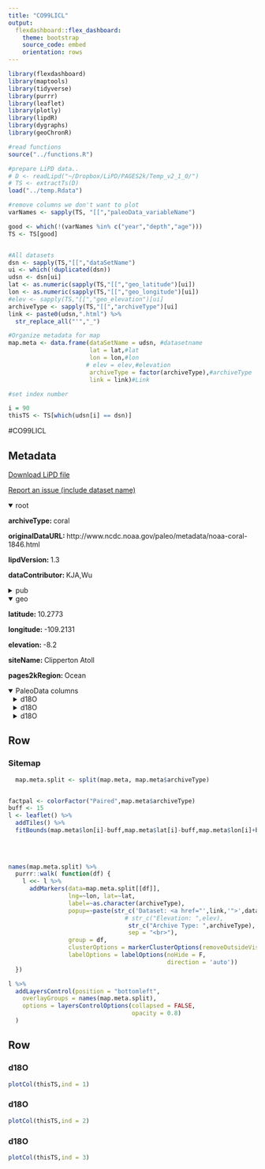 ```yaml
---
title: "CO99LICL"
output: 
  flexdashboard::flex_dashboard:
    theme: bootstrap
    source_code: embed
    orientation: rows
---
```


```r
library(flexdashboard)
library(maptools)
library(tidyverse)
library(purrr)
library(leaflet)
library(plotly)
library(lipdR)
library(dygraphs)
library(geoChronR)

#read functions
source("../functions.R")

#prepare LiPD data..
# D <- readLipd("~/Dropbox/LiPD/PAGES2k/Temp_v2_1_0/")
# TS <- extractTs(D)
load("../temp.Rdata")

#remove columns we don't want to plot
varNames <- sapply(TS, "[[","paleoData_variableName")

good <- which(!(varNames %in% c("year","depth","age")))
TS <- TS[good]


#All datasets
dsn <- sapply(TS,"[[","dataSetName")
ui <- which(!duplicated(dsn))
udsn <- dsn[ui]
lat <- as.numeric(sapply(TS,"[[","geo_latitude")[ui])
lon <- as.numeric(sapply(TS,"[[","geo_longitude")[ui])
#elev <- sapply(TS,"[[","geo_elevation")[ui]
archiveType <- sapply(TS,"[[","archiveType")[ui]
link <- paste0(udsn,".html") %>% 
  str_replace_all("'","_")

#Organize metadata for map
map.meta <- data.frame(dataSetName = udsn, #datasetname
                       lat = lat,#lat
                       lon = lon,#lon
                      # elev = elev,#elevation
                       archiveType = factor(archiveType),#archiveType
                       link = link)#Link

#set index number

i = 90
thisTS <- TS[which(udsn[i] == dsn)]
```
#CO99LICL

Metadata {.sidebar}
-------------------------------------
[Download LiPD file](CO99LICL.lpd)
            

[Report an issue (include dataset name)](https://github.com/nickmckay/LiPDverse/issues)

<details open style="margin-left: 0px">
<summary>root</summary>
<p style="margin-left: 0px"><strong>archiveType: </strong>coral
<p style="margin-left: 0px"><strong>originalDataURL: </strong>http://www.ncdc.noaa.gov/paleo/metadata/noaa-coral-1846.html
<p style="margin-left: 0px"><strong>lipdVersion: </strong>1.3
<p style="margin-left: 0px"><strong>dataContributor: </strong>KJA,Wu
</details>
<details>
<summary>pub</summary>
<details style="margin-left: 10px">
<summary>pub1</summary>
<p style="margin-left: 10px"><strong>author: </strong>Linsley B. K., L. Ren, R. B. Dunbar, S. S. Howe
<p style="margin-left: 10px"><strong>citeKey: </strong>linsley2000el
<p style="margin-left: 10px"><strong>journal: </strong>Paleoceanography
<p style="margin-left: 10px"><strong>volume: </strong>15
<p style="margin-left: 10px"><strong>pages: </strong>-13
<p style="margin-left: 10px"><strong>pubYear: </strong>2000
<p style="margin-left: 10px"><strong>title: </strong>El Ni�o Southern Oscillation (ENSO) and decadal-scale climate variability at 10�N in the eastern Pacific from 1893 to 1994: A coral-based reconstruction from Clipperton Atoll
<p style="margin-left: 10px"><strong>DOI: </strong>10.1007/s003380050148
</details>
<details style="margin-left: 10px">
<summary>pub2</summary>
<p style="margin-left: 10px"><strong>author: </strong>Tierney, Jessica E. , Abram, Nerilie J. , Anchukaitis, Kevin J. , Evans, Michael N. , Giry, Cyril , Kilbourne, K. Halimeda , Saenger, Casey P. , Wu, Henry C. , Zinke, Jens
<p style="margin-left: 10px"><strong>pubYear: </strong>2015
<p style="margin-left: 10px"><strong>DOI: </strong>Tierney, Jessica E.,Abram, Nerilie J.,Anchukaitis, Kevin J.,Evans, Michael N.,Giry, Cyril,Kilbourne, K. Halimeda,Saenger, Casey P.,Wu, Henry C.,Zinke, Jens
</details>
<details style="margin-left: 10px">
<summary>pub3</summary>
<p style="margin-left: 10px"><strong>author: </strong>Linsley, B.K.
<p style="margin-left: 10px"><strong>citeKey: </strong>linsley2000ocean2khrDataCitation
<p style="margin-left: 10px"><strong>title: </strong>Ocean2kHR-PacificClippertonLinsley2000
</details>
</details>
<details open style="margin-left: 0px">
<summary>geo</summary>
<p style="margin-left: 0px"><strong>latitude: </strong>10.2773
<p style="margin-left: 0px"><strong>longitude: </strong>-109.2131
<p style="margin-left: 0px"><strong>elevation: </strong>-8.2
<p style="margin-left: 0px"><strong>siteName: </strong>Clipperton Atoll
<p style="margin-left: 0px"><strong>pages2kRegion: </strong>Ocean
</details>
<details open>
<summary>PaleoData columns</summary>
<details style="margin-left: 10px">
<summary>d18O</summary>
<p style="margin-left: 10px"><strong>TSid: </strong>CO99LICL01A
<p style="margin-left: 10px"><strong>variableName: </strong>d18O
<p style="margin-left: 10px"><strong>units: </strong>permil
<p style="margin-left: 10px"><strong>description: </strong>carbonate
<details>
<summary>interpretation</summary>
<details style="margin-left: 20px">
<summary>1</summary>
<p style="margin-left: 20px"><strong>scope: </strong>climate
<p style="margin-left: 20px"><strong>variable: </strong>temperature and salinity
<p style="margin-left: 20px"><strong>variableDetail: </strong>sea surface
</details>
<details style="margin-left: 20px">
<summary>2</summary>
<p style="margin-left: 20px"><strong>direction: </strong>decrease
<p style="margin-left: 20px"><strong>fraction: </strong>48%
<p style="margin-left: 20px"><strong>inferredMaterial: </strong>seawater
<p style="margin-left: 20px"><strong>integrationTime: </strong>1
<p style="margin-left: 20px"><strong>integrationTimeBasis: </strong>Using density band because they were very clear, then the chronology was tunnd by aligning d18O variability to SST variability
<p style="margin-left: 20px"><strong>integrationTimeUnits: </strong>month
<p style="margin-left: 20px"><strong>mathematicalRelation: </strong>linear
<p style="margin-left: 20px"><strong>rank: </strong>1
<p style="margin-left: 20px"><strong>scope: </strong>isotope
<p style="margin-left: 20px"><strong>variable: </strong>Temperature_water
</details>
<details style="margin-left: 20px">
<summary>3</summary>
<p style="margin-left: 20px"><strong>direction: </strong>increase
<p style="margin-left: 20px"><strong>inferredMaterial: </strong>seawater
<p style="margin-left: 20px"><strong>integrationTime: </strong>1
<p style="margin-left: 20px"><strong>integrationTimeBasis: </strong>Using density band because they were very clear, then the chronology was tunnd by aligning d18O variability to SST variability
<p style="margin-left: 20px"><strong>integrationTimeUnits: </strong>month
<p style="margin-left: 20px"><strong>mathematicalRelation: </strong>linear
<p style="margin-left: 20px"><strong>rank: </strong>2
<p style="margin-left: 20px"><strong>scope: </strong>isotope
<p style="margin-left: 20px"><strong>variable: </strong>Salinity_water
</details>
</details>
</details>
<details style="margin-left: 10px">
<summary>d18O</summary>
<p style="margin-left: 10px"><strong>TSid: </strong>CO99LICL02A
<p style="margin-left: 10px"><strong>variableName: </strong>d18O
<p style="margin-left: 10px"><strong>units: </strong>permil
<p style="margin-left: 10px"><strong>description: </strong>carbonate
<details>
<summary>interpretation</summary>
<details style="margin-left: 20px">
<summary>1</summary>
<p style="margin-left: 20px"><strong>scope: </strong>climate
<p style="margin-left: 20px"><strong>variable: </strong>temperature and salinity
<p style="margin-left: 20px"><strong>variableDetail: </strong>sea surface
</details>
<details style="margin-left: 20px">
<summary>2</summary>
<p style="margin-left: 20px"><strong>direction: </strong>decrease
<p style="margin-left: 20px"><strong>fraction: </strong>57%
<p style="margin-left: 20px"><strong>inferredMaterial: </strong>seawater
<p style="margin-left: 20px"><strong>integrationTime: </strong>1
<p style="margin-left: 20px"><strong>integrationTimeBasis: </strong>Using density band because they were very clear, then the chronology was tunnd by aligning d18O variability to SST variability
<p style="margin-left: 20px"><strong>integrationTimeUnits: </strong>month
<p style="margin-left: 20px"><strong>mathematicalRelation: </strong>linear
<p style="margin-left: 20px"><strong>rank: </strong>1
<p style="margin-left: 20px"><strong>scope: </strong>isotope
<p style="margin-left: 20px"><strong>variable: </strong>Temperature_water
</details>
<details style="margin-left: 20px">
<summary>3</summary>
<p style="margin-left: 20px"><strong>direction: </strong>increase
<p style="margin-left: 20px"><strong>inferredMaterial: </strong>seawater
<p style="margin-left: 20px"><strong>integrationTime: </strong>1
<p style="margin-left: 20px"><strong>integrationTimeBasis: </strong>Using density band because they were very clear, then the chronology was tunnd by aligning d18O variability to SST variability
<p style="margin-left: 20px"><strong>integrationTimeUnits: </strong>month
<p style="margin-left: 20px"><strong>mathematicalRelation: </strong>linear
<p style="margin-left: 20px"><strong>rank: </strong>2
<p style="margin-left: 20px"><strong>scope: </strong>isotope
<p style="margin-left: 20px"><strong>variable: </strong>Salinity_water
</details>
</details>
</details>
<details style="margin-left: 10px">
<summary>d18O</summary>
<p style="margin-left: 10px"><strong>TSid: </strong>CO99LICL03A
<p style="margin-left: 10px"><strong>variableName: </strong>d18O
<p style="margin-left: 10px"><strong>units: </strong>permil
<p style="margin-left: 10px"><strong>description: </strong>carbonate
<details>
<summary>interpretation</summary>
<details style="margin-left: 20px">
<summary>1</summary>
<p style="margin-left: 20px"><strong>interpDirection: </strong>decrease
<p style="margin-left: 20px"><strong>scope: </strong>climate
<p style="margin-left: 20px"><strong>seasonality: </strong>not applicable (subannually resolved)
<p style="margin-left: 20px"><strong>variable: </strong>temperature and salinity
<p style="margin-left: 20px"><strong>variableDetail: </strong>sea surface
</details>
<details style="margin-left: 20px">
<summary>2</summary>
<p style="margin-left: 20px"><strong>direction: </strong>decrease
<p style="margin-left: 20px"><strong>fraction: </strong>39%
<p style="margin-left: 20px"><strong>inferredMaterial: </strong>seawater
<p style="margin-left: 20px"><strong>integrationTime: </strong>1
<p style="margin-left: 20px"><strong>integrationTimeBasis: </strong>Using density band because they were very clear, then the chronology was tunnd by aligning d18O variability to SST variability
<p style="margin-left: 20px"><strong>integrationTimeUnits: </strong>month
<p style="margin-left: 20px"><strong>mathematicalRelation: </strong>linear
<p style="margin-left: 20px"><strong>rank: </strong>1
<p style="margin-left: 20px"><strong>scope: </strong>isotope
<p style="margin-left: 20px"><strong>variable: </strong>Temperature_water
</details>
<details style="margin-left: 20px">
<summary>3</summary>
<p style="margin-left: 20px"><strong>direction: </strong>increase
<p style="margin-left: 20px"><strong>inferredMaterial: </strong>seawater
<p style="margin-left: 20px"><strong>integrationTime: </strong>1
<p style="margin-left: 20px"><strong>integrationTimeBasis: </strong>Using density band because they were very clear, then the chronology was tunnd by aligning d18O variability to SST variability
<p style="margin-left: 20px"><strong>integrationTimeUnits: </strong>month
<p style="margin-left: 20px"><strong>mathematicalRelation: </strong>linear
<p style="margin-left: 20px"><strong>rank: </strong>2
<p style="margin-left: 20px"><strong>scope: </strong>isotope
<p style="margin-left: 20px"><strong>variable: </strong>Salinity_water
</details>
</details>
</details>

Row
-----------------------------------------------------------------------

### Sitemap

```r
  map.meta.split <- split(map.meta, map.meta$archiveType)


factpal <- colorFactor("Paired",map.meta$archiveType)
buff <- 15
l <- leaflet() %>% 
  addTiles() %>% 
  fitBounds(map.meta$lon[i]-buff,map.meta$lat[i]-buff,map.meta$lon[i]+buff,map.meta$lat[i]+buff)
  

  
  
names(map.meta.split) %>%
  purrr::walk( function(df) {
    l <<- l %>%
      addMarkers(data=map.meta.split[[df]],
                 lng=~lon, lat=~lat,
                 label=~as.character(archiveType),
                 popup=~paste(str_c('Dataset: <a href="',link,'">',dataSetName,'</a>'),
                                 # str_c("Elevation: ",elev),
                                  str_c("Archive Type: ",archiveType),
                                  sep = "<br>"),
                 group = df,
                 clusterOptions = markerClusterOptions(removeOutsideVisibleBounds = F),
                 labelOptions = labelOptions(noHide = F,
                                             direction = 'auto'))
  })

l %>%
  addLayersControl(position = "bottomleft",
    overlayGroups = names(map.meta.split),
    options = layersControlOptions(collapsed = FALSE,
                                   opacity = 0.8)
  )
```

Row {.tabset .tabset-fade}
-----------------------------------------------------------------------

### d18O
```r
plotCol(thisTS,ind = 1)
```

### d18O
```r
plotCol(thisTS,ind = 2)
```

### d18O
```r
plotCol(thisTS,ind = 3)
```

